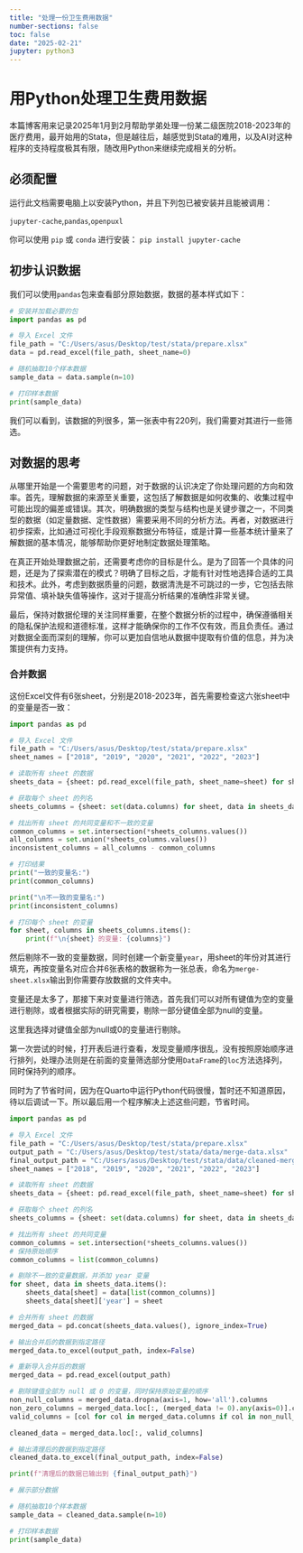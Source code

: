 ```yaml
---
title: "处理一份卫生费用数据"
number-sections: false
toc: false
date: "2025-02-21"
jupyter: python3
---
```


# 用Python处理卫生费用数据

本篇博客用来记录2025年1月到2月帮助学弟处理一份某二级医院2018-2023年的医疗费用，最开始用的Stata，但是越往后，越感觉到Stata的难用，以及AI对这种程序的支持程度极其有限，随改用Python来继续完成相关的分析。

## 必须配置

运行此文档需要电脑上以安装Python，并且下列包已被安装并且能被调用：

`jupyter-cache`,`pandas`,`openpuxl`

你可以使用 `pip` 或 `conda` 进行安装： `pip install jupyter-cache`

## 初步认识数据

我们可以使用`pandas`包来查看部分原始数据，数据的基本样式如下：

```python
# 安装并加载必要的包
import pandas as pd

# 导入 Excel 文件
file_path = "C:/Users/asus/Desktop/test/stata/prepare.xlsx"
data = pd.read_excel(file_path, sheet_name=0)

# 随机抽取10个样本数据
sample_data = data.sample(n=10)

# 打印样本数据
print(sample_data)
```

我们可以看到，该数据的列很多，第一张表中有220列，我们需要对其进行一些筛选。

## 对数据的思考

从哪里开始是一个需要思考的问题，对于数据的认识决定了你处理问题的方向和效率。首先，理解数据的来源至关重要，这包括了解数据是如何收集的、收集过程中可能出现的偏差或错误。其次，明确数据的类型与结构也是关键步骤之一，不同类型的数据（如定量数据、定性数据）需要采用不同的分析方法。再者，对数据进行初步探索，比如通过可视化手段观察数据分布特征，或是计算一些基本统计量来了解数据的基本情况，能够帮助你更好地制定数据处理策略。

在真正开始处理数据之前，还需要考虑你的目标是什么。是为了回答一个具体的问题，还是为了探索潜在的模式？明确了目标之后，才能有针对性地选择合适的工具和技术。此外，考虑到数据质量的问题，数据清洗是不可跳过的一步，它包括去除异常值、填补缺失值等操作，这对于提高分析结果的准确性非常关键。

最后，保持对数据伦理的关注同样重要，在整个数据分析的过程中，确保遵循相关的隐私保护法规和道德标准，这样才能确保你的工作不仅有效，而且负责任。通过对数据全面而深刻的理解，你可以更加自信地从数据中提取有价值的信息，并为决策提供有力支持。

### 合并数据

这份Excel文件有6张sheet，分别是2018-2023年，首先需要检查这六张sheet中的变量是否一致：

```python
import pandas as pd

# 导入 Excel 文件
file_path = "C:/Users/asus/Desktop/test/stata/prepare.xlsx"
sheet_names = ["2018", "2019", "2020", "2021", "2022", "2023"]

# 读取所有 sheet 的数据
sheets_data = {sheet: pd.read_excel(file_path, sheet_name=sheet) for sheet in sheet_names}

# 获取每个 sheet 的列名
sheets_columns = {sheet: set(data.columns) for sheet, data in sheets_data.items()}

# 找出所有 sheet 的共同变量和不一致的变量
common_columns = set.intersection(*sheets_columns.values())
all_columns = set.union(*sheets_columns.values())
inconsistent_columns = all_columns - common_columns

# 打印结果
print("一致的变量名:")
print(common_columns)

print("\n不一致的变量名:")
print(inconsistent_columns)

# 打印每个 sheet 的变量
for sheet, columns in sheets_columns.items():
    print(f"\n{sheet} 的变量: {columns}")
```

然后剔除不一致的变量数据，同时创建一个新变量`year`，用sheet的年份对其进行填充，再按变量名对应合并6张表格的数据称为一张总表，命名为`merge-sheet.xlsx`输出到你需要存放数据的文件夹中。

变量还是太多了，那接下来对变量进行筛选，首先我们可以对所有键值为空的变量进行剔除，或者根据实际的研究需要，剔除一部分键值全部为null的变量。

这里我选择对键值全部为null或0的变量进行剔除。

第一次尝试的时候，打开表后进行查看，发现变量顺序很乱，没有按照原始顺序进行排列，处理办法则是在前面的变量筛选部分使用`DataFrame`的`loc`方法选择列，同时保持列的顺序。

同时为了节省时间，因为在Quarto中运行Python代码很慢，暂时还不知道原因，待以后调试一下。所以最后用一个程序解决上述这些问题，节省时间。

```python
import pandas as pd

# 导入 Excel 文件
file_path = "C:/Users/asus/Desktop/test/stata/prepare.xlsx"
output_path = "C:/Users/asus/Desktop/test/stata/data/merge-data.xlsx"
final_output_path = "C:/Users/asus/Desktop/test/stata/data/cleaned-merge-data.xlsx"
sheet_names = ["2018", "2019", "2020", "2021", "2022", "2023"]

# 读取所有 sheet 的数据
sheets_data = {sheet: pd.read_excel(file_path, sheet_name=sheet) for sheet in sheet_names}

# 获取每个 sheet 的列名
sheets_columns = {sheet: set(data.columns) for sheet, data in sheets_data.items()}

# 找出所有 sheet 的共同变量
common_columns = set.intersection(*sheets_columns.values())
# 保持原始顺序
common_columns = list(common_columns)  

# 剔除不一致的变量数据，并添加 year 变量
for sheet, data in sheets_data.items():
    sheets_data[sheet] = data[list(common_columns)]
    sheets_data[sheet]['year'] = sheet

# 合并所有 sheet 的数据
merged_data = pd.concat(sheets_data.values(), ignore_index=True)

# 输出合并后的数据到指定路径
merged_data.to_excel(output_path, index=False)

# 重新导入合并后的数据
merged_data = pd.read_excel(output_path)

# 剔除键值全部为 null 或 0 的变量，同时保持原始变量的顺序
non_null_columns = merged_data.dropna(axis=1, how='all').columns
non_zero_columns = merged_data.loc[:, (merged_data != 0).any(axis=0)].columns
valid_columns = [col for col in merged_data.columns if col in non_null_columns and col in non_zero_columns]

cleaned_data = merged_data.loc[:, valid_columns]

# 输出清理后的数据到指定路径
cleaned_data.to_excel(final_output_path, index=False)

print(f"清理后的数据已输出到 {final_output_path}")

# 展示部分数据

# 随机抽取10个样本数据
sample_data = cleaned_data.sample(n=10)

# 打印样本数据
print(sample_data)
```